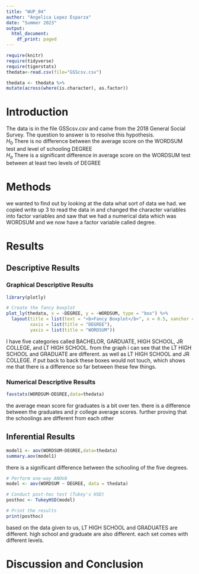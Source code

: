 ```yaml
---
title: "WUP_04"
author: "Angelica Lopez Esparza"
date: "Summer 2023"
output:
  html_document:
    df_print: paged
---
```


```r
require(knitr)
require(tidyverse)
require(tigerstats)
thedata<-read.csv(file="GSScsv.csv")
```
```r
thedata <- thedata %>%
mutate(across(where(is.character), as.factor))
``` 


# Introduction

<!--In this section you explain what you are trying to show.  Where did the data come from?  What is the research or other question you are trying to answer?!-->

The data is in the file GSScsv.csv and came from the 2018 General Social Survey.  The question to answer is to resolve this hypothesis.  
$H_0$ There is no difference between the average score on the WORDSUM test and level of schooling DEGREE  
$H_a$ There is a significant difference in average score on the WORDSUM test between at least two levels of DEGREE    

# Methods  
  
<!--Mention that you intend to use chatGPT to the greatest extent possible. Give credit to chatGPT when you use it to create code in your report. Decide on your methods:  use "variable analysis" or other appropriate descriptors.  Make sure to choose at least one graphical method and at least one numerical method.!-->


we wanted to find out by looking at the data what sort of data we had. we copied write up 3 to read the data in and changed the character variables into factor variables and saw that we had a numerical data which was WORDSUM and we now have a factor variable called degree.     
  

# Results

<!--Divide this section into two sub-sections:  One for your descriptive  results and one for your inferential results.!-->
  
## Descriptive Results  

### Graphical Descriptive Results

<!--Graphical results here.  Make sure to show your code.  Provide appropriate labels for axes, giving units if possible, and provide a good title for the graph, too.  Use the graphical results to describe the patterns if any that exist in the data as focused toward the research question!-->  

```r
library(plotly)

# Create the fancy boxplot
plot_ly(thedata, x = ~DEGREE, y = ~WORDSUM, type = "box") %>%
  layout(title = list(text = "<b>Fancy Boxplot</b>", x = 0.5, xanchor = "center", font = list(size = 14)),
         xaxis = list(title = "DEGREE"),
         yaxis = list(title = "WORDSUM"))

```  

I have five categories called BACHELOR, GARDUATE, HIGH SCHOOL, JR COLLEGE, and LT HIGH SCHOOL. from the graph i can see that the LT HIGH SCHOOL and GRADUATE are different. as well as LT HIGH SCHOOL and JR COLLEGE. if put back to back these boxes would not touch, which shows me that there is a difference so far between these few things.     

### Numerical Descriptive Results

<!--Numerical results go here. Use the numerical results to describe the patterns if any that exist in the data as focused toward the research question!-->
```r
favstats(WORDSUM~DEGREE,data=thedata)
```

the average mean score for graduates is a bit over ten. there is a difference between the graduates and jr college average scores. further proving that the schoolings are different from each other  

## Inferential Results

<!--State hypothesis clearly.  Make sure your discussion of the inferential test covers all the aspects that the test output produces, such as test statistic, p-value etc.  Make a decision about the null hypothesis, explain the assumptions on which the selected test/procedure was based, and why the chosen procedure satisfys the assumptions and is appropriate to answer the research question!-->
```r
model1 <- aov(WORDSUM~DEGREE,data=thedata)
summary.aov(model1)
```

there is a significant difference between the schooling of the five degrees. 

```r

# Perform one-way ANOVA
model <- aov(WORDSUM ~ DEGREE, data = thedata)

# Conduct post-hoc test (Tukey's HSD)
posthoc <- TukeyHSD(model)

# Print the results
print(posthoc)
```

based on the data given to us, LT HIGH SCHOOL and GRADUATES are different. high school and graduate are also different. each set comes with different levels. 


# Discussion and Conclusion

<!--Discussion and conclusion here.  If you found a relationship be sure to consider whether the relationship occurs because one of the variavbles causes the other, or whether they perhasps are related for some other reason.  Watch the chapter 6 videos from the GeorgeTown videos collection.!-->
